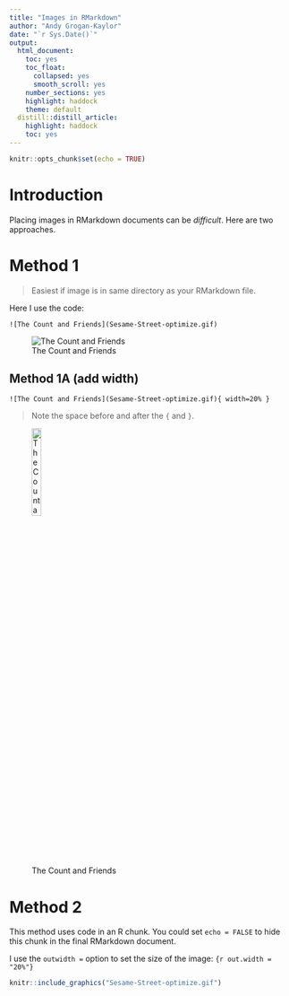 ```yaml
---
title: "Images in RMarkdown"
author: "Andy Grogan-Kaylor"
date: "`r Sys.Date()`"
output: 
  html_document: 
    toc: yes
    toc_float:
      collapsed: yes
      smooth_scroll: yes
    number_sections: yes
    highlight: haddock
    theme: default
  distill::distill_article:
    highlight: haddock
    toc: yes
---
```


```r
knitr::opts_chunk$set(echo = TRUE)
```

# Introduction

Placing images in RMarkdown documents can be *difficult*. Here are two approaches.

# Method 1

> Easiest if image is in same directory as your RMarkdown file.

Here I use the code:

`![The Count and Friends](Sesame-Street-optimize.gif)`

![The Count and Friends](Sesame-Street-optimize.gif)

## Method 1A (add width)

`![The Count and Friends](Sesame-Street-optimize.gif){ width=20% }`

> Note the space before and after the `{` and `}`.

![The Count and Friends](Sesame-Street-optimize.gif){ width=20% }

# Method 2

This method uses code in an R chunk. You could set `echo = FALSE` to hide this chunk in the final RMarkdown document.

I use the `outwidth =` option to set the size of the image: `{r out.width = "20%"}`

```r

knitr::include_graphics("Sesame-Street-optimize.gif")

```


